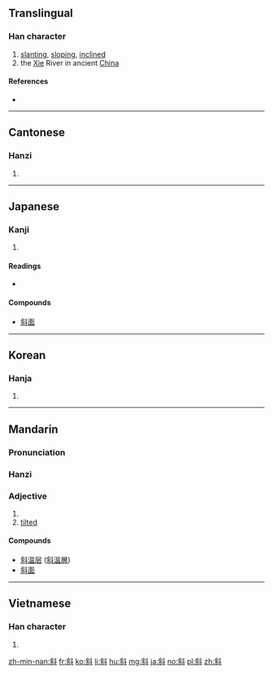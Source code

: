 ==Translingual==

===Han character===
{{Han char|rn=68|rad=斗|as=07|sn=11|four=8490<sub>0</sub>|canj=人木卜十 (ODYJ)|ids=⿰[[余]][[斗]]}}

# [[slanting]], [[sloping]], [[inclined]]
# the [[Xie]] River in ancient [[China]]

====References====
* {{Han ref|kx=0478.150|dkj=13509|dj=0836.180|hdz=32253.090|uh=659C|ud=26012|bh=B1D7|bd=45527}}

----

==Cantonese==

===Hanzi===
{{yue-hanzi|jyut=[[ce3]], [[ce4]], [[je4]]|y=che3, che4, ye4}}

# {{defn|lang=yue|sort=斗07}}

----

==Japanese==

===Kanji===
{{ja-kanji|grade=c|rs=斗07}}

# {{defn|lang=ja|sort=斗07}}

====Readings====
* {{ja-readings|goon=[[じゃ]] (ja), [[や]] (ya)|kanon=[[しゃ]] (sha), [[や]] (ya)|kun=[[ななめ]] (naname)}}

====Compounds====
* [[斜面]]

----

==Korean==

===Hanja===
{{ko-hanja|hangeul=[[사]], [[야]]|eumhun=|rv=sa, ya|mr=sa, ya|y=sa, ya}}

# {{defn|lang=ko|sort=斗07}}

----

==Mandarin==

===Pronunciation===
{{Pinyin-IPA|xié}}

===Hanzi===
{{cmn-hanzi|pin=[[xié]] ([[xie2]])|wg=hsieh<sup>2</sup>}}

===Adjective===
{{cmn-adj|ts|pin=xié|pint=xie2}}

# {{defn|lang=cmn|sort=斗07}}
# [[tilted]]

====Compounds====
* [[斜温层]] ([[斜溫層]])
* [[w:zh:斜面|斜面]]

----

==Vietnamese==

===Han character===
{{vi-readings|rs=斗07| hanviet = tà}}

# {{defn|lang=vi|sort=斗07}}

[[zh-min-nan:斜]]
[[fr:斜]]
[[ko:斜]]
[[li:斜]]
[[hu:斜]]
[[mg:斜]]
[[ja:斜]]
[[no:斜]]
[[pl:斜]]
[[zh:斜]]